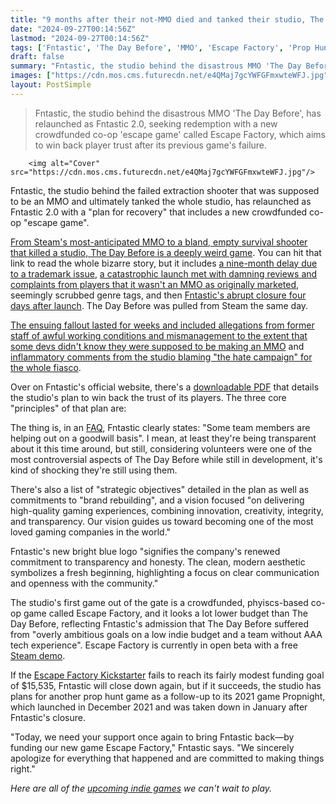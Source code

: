 ```yaml
---
title: "9 months after their not-MMO died and tanked their studio, The Day Before devs are 'asking for a second chance' with a new crowdfunded game that's 'free from embellishments'"
date: "2024-09-27T00:14:56Z"
lastmod: "2024-09-27T00:14:56Z"
tags: ['Fntastic', 'The Day Before', 'MMO', 'Escape Factory', 'Prop Hunt', 'Crowdfunding', 'Indie Game', 'Steam', 'Kickstarter']
draft: false
summary: "Fntastic, the studio behind the disastrous MMO 'The Day Before', has relaunched as Fntastic 2.0, seeking redemption with a new crowdfunded co-op 'escape game' called Escape Factory,  which aims to win back player trust after its previous game's failure."
images: ["https://cdn.mos.cms.futurecdn.net/e4QMaj7gcYWFGFmxwteWFJ.jpg"]
layout: PostSimple
---
```

> Fntastic, the studio behind the disastrous MMO 'The Day Before', has relaunched as Fntastic 2.0, seeking redemption with a new crowdfunded co-op 'escape game' called Escape Factory,  which aims to win back player trust after its previous game's failure.


        <img alt="Cover" src="https://cdn.mos.cms.futurecdn.net/e4QMaj7gcYWFGFmxwteWFJ.jpg"/>
        
Fntastic, the studio behind the failed extraction shooter that was supposed to be an MMO and ultimately tanked the whole studio, has relaunched as Fntastic 2.0 with a "plan for recovery" that includes a new crowdfunded co-op "escape game".

[From Steam's most-anticipated MMO to a bland, empty survival shooter that killed a studio, The Day Before is a deeply weird game](https://www.gamesradar.com/from-steams-most-anticipated-mmo-to-a-flop-that-shuttered-a-studio-in-4-days-the-bizarre-history-of-the-day-before/). You can hit that link to read the whole bizarre story, but it includes [a nine-month delay due to a trademark issue](https://www.gamesradar.com/the-day-before-has-been-delayed-nine-months-because-someone-else-trademarked-its-name/), [a catastrophic launch met with damning reviews and complaints from players that it wasn't an MMO as originally marketed](https://www.gamesradar.com/the-day-before-joins-overwatch-2-as-one-of-steams-worst-reviewed-games-after-players-discover-its-not-an-mmo-at-all/), seemingly scrubbed genre tags, and then [Fntastic's abrupt closure four days after launch](https://www.gamesradar.com/the-day-before-has-failed-financially-and-the-dev-is-closing-down-just-4-days-after-launch-we-dont-have-the-funding-to-continue-the-work/). The Day Before was pulled from Steam the same day.

[The ensuing fallout lasted for weeks and included allegations from former staff of awful working conditions and mismanagement to the extent that some devs didn't know they were supposed to be making an MMO](https://www.gamesradar.com/the-day-before-fallout-continues-as-former-devs-allege-awful-working-conditions-and-management-so-bad-that-some-staff-didnt-know-they-were-supposed-to-make-an-mmo/) and [inflammatory comments from the studio blaming "the hate campaign" for the whole fiasco](https://www.gamesradar.com/the-day-before-developer-threatens-its-return-blaming-the-hate-campaign-for-the-failure-of-its-ill-fated-survival-mmo/).

Over on Fntastic's official website, there's a [downloadable PDF](https://Squarespace.syuh.net/c/221109/533949/9084?subId1=grd-us-6298470252049331521&sharedId=grd-us&u=https%3A%2F%2Fstatic1.squarespace.com%2Fstatic%2F66cf2872c641a645890f1c5d%2Ft%2F66e3f77eace4a55f13841699%2F1726216072958%2FFntastic-2-0.pdf) that details the studio's plan to win back the trust of its players. The three core "principles" of that plan are:

The thing is, in an [FAQ](https://www.fntastic.com/faq), Fntastic clearly states: "Some team members are helping out on a goodwill basis". I mean, at least they're being transparent about it this time around, but still, considering volunteers were one of the most controversial aspects of The Day Before while still in development, it's kind of shocking they're still using them.

There's also a list of "strategic objectives" detailed in the plan as well as commitments to "brand rebuilding", and a vision focused "on delivering high-quality gaming experiences, combining innovation, creativity, integrity, and transparency. Our vision guides us toward becoming one of the most loved gaming companies in the world."

Fntastic's new bright blue logo "signifies the company's renewed commitment to transparency and honesty. The clean, modern aesthetic symbolizes a fresh beginning, highlighting a focus on clear communication and openness with the community."

The studio's first game out of the gate is a crowdfunded, phyiscs-based co-op game called Escape Factory, and it looks a lot lower budget than The Day Before, reflecting Fntastic's admission that The Day Before suffered from "overly ambitious goals on a low indie budget and a team without AAA tech experience". Escape Factory is currently in open beta with a free [Steam demo](https://store.steampowered.com/app/3143630/Escape_Factory/).

If the [Escape Factory Kickstarter](https://www.kickstarter.com/projects/fntasticgames/escape-factory/description) fails to reach its fairly modest funding goal of $15,535, Fntastic will close down again, but if it succeeds, the studio has plans for another prop hunt game as a follow-up to its 2021 game Propnight, which launched in December 2021 and was taken down in January after Fntastic's closure.

"Today, we need your support once again to bring Fntastic back—by funding our new game Escape Factory," Fntastic says. "We sincerely apologize for everything that happened and are committed to making things right."

*Here are all of the *[<em>upcoming indie games</em>](https://www.gamesradar.com/upcoming-indie-games/)* we can't wait to play.*
        